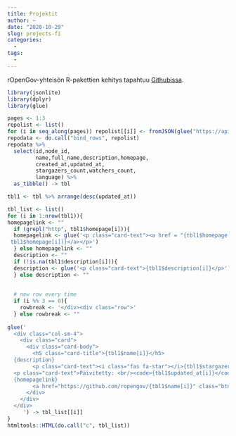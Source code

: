 ```yaml
---
title: Projektit
author: ~
date: "2020-10-29"
slug: projects-fi
categories:
  -
tags:
  -  
---
```


rOpenGov-yhteisön R-pakettien kehitys tapahtuu [Githubissa](https://github.com/ropengov/).

```r
library(jsonlite)
library(dplyr)
library(glue)
```


```r
pages <- 1:3
repolist <- list()
for (i in seq_along(pages)) repolist[[i]] <- fromJSON(glue("https://api.github.com/orgs/ropengov/repos?page={pages[i]}"))
repodata <- do.call("bind_rows", repolist)
repodata %>% 
  select(id,node_id,
         name,full_name,description,homepage,
         created_at,updated_at,
         stargazers_count,watchers_count,
         language) %>% 
  as_tibble() -> tbl 
```

<div class="row">
```r
tbl1 <- tbl %>% arrange(desc(updated_at))

tbl_list <- list()
for (i in 1:nrow(tbl1)){
homepagelink <- ""
  if (grepl("http", tbl1$homepage[i])){
  homepagelink <- glue('<p class="card-text"><a href = "{tbl1$homepage[i]}">{sub("htt.+://", "",
 tbl1$homepage[i])}</a></p>')
  } else homepagelink <- ""
  description <- ""
  if (!is.na(tbl1$description[i])){
  description <- glue('<p class="card-text">{tbl1$description[i]}</p>')
  } else description <- ""  
  
  
  # new row every time
  if (i %% 3 == 0){
    rowbreak <- '</div><div class="row">'
  } else rowbreak <- ""
  
glue('
  <div class="col-sm-4">
    <div class="card">
      <div class="card-body">
        <h5 class="card-title">{tbl1$name[i]}</h5>
  {description}
        <p class="card-text"><i class="fas fa-star"></i>{tbl1$stargazers_count[i]}<br/><i class="fas fa-eye"></i>{tbl1$watchers_count[i]}</p>
  <p class="card-text">Päivitetty: <br/><code>{tbl1$updated_at[i]}</code></p>      
  {homepagelink}
        <a href="https://github.com/ropengov/{tbl1$name[i]}" class="btn btn-primary">Tutustu Githubissa</a>
      </div>
    </div>
  </div>
     ') -> tbl_list[[i]]
}
htmltools::HTML(do.call("c", tbl_list))
```
</div>
